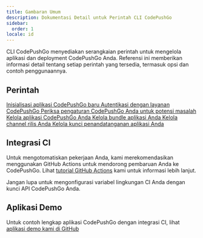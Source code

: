 ```yaml
---
title: Gambaran Umum
description: Dokumentasi Detail untuk Perintah CLI CodePushGo
sidebar:
  order: 1
locale: id
---
```



CLI CodePushGo menyediakan serangkaian perintah untuk mengelola aplikasi dan deployment CodePushGo Anda. Referensi ini memberikan informasi detail tentang setiap perintah yang tersedia, termasuk opsi dan contoh penggunaannya.

## Perintah

<CardGrid stagger>
  <a href="/docs/cli/reference/init/">
    <Card title="init" icon="rocket">
      Inisialisasi aplikasi CodePushGo baru
    </Card>
  </a>

  <a href="/login/">
    <Card title="login" icon="approve-check">
      Autentikasi dengan layanan CodePushGo
    </Card>
  </a>

  <a href="/docs/cli/reference/doctor/">
    <Card title="doctor" icon="approve-check-circle">
      Periksa pengaturan CodePushGo Anda untuk potensi masalah
    </Card>
  </a>

  <a href="/docs/cli/reference/app/">
    <Card title="app" icon="seti:default">
      Kelola aplikasi CodePushGo Anda
    </Card>
  </a>

  <a href="/docs/cli/reference/bundle/">
    <Card title="bundle" icon="seti:html">
      Kelola bundle aplikasi Anda
    </Card>
  </a>

  <a href="/docs/cli/reference/channel/">
    <Card title="channel" icon="seti:git">
      Kelola channel rilis Anda
    </Card>
  </a>

  <a href="/docs/cli/reference/key/">
    <Card title="key" icon="seti:lock">
      Kelola kunci penandatanganan aplikasi Anda
    </Card>
  </a>
</CardGrid>

## Integrasi CI

Untuk mengotomatiskan pekerjaan Anda, kami merekomendasikan menggunakan GitHub Actions untuk mendorong pembaruan Anda ke CodePushGo. Lihat [tutorial GitHub Actions](https://capgo.app/blog/automatic-build-and-release-with-github-actions/) kami untuk informasi lebih lanjut.

Jangan lupa untuk mengonfigurasi variabel lingkungan CI Anda dengan kunci API CodePushGo Anda.

## Aplikasi Demo

Untuk contoh lengkap aplikasi CodePushGo dengan integrasi CI, lihat [aplikasi demo kami di GitHub](https://github.com/Cap-go/demo-app/)
